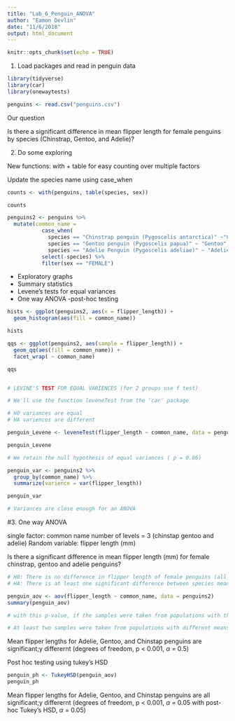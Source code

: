 ```yaml
---
title: "Lab_6_Penguin_ANOVA"
author: "Eamon Devlin"
date: "11/6/2018"
output: html_document
---
```


```r
knitr::opts_chunk$set(echo = TRUE)
```

1. Load packages and read in penguin data
```r
library(tidyverse)
library(car)
library(onewaytests)

penguins <- read.csv("penguins.csv")
```

Our question

Is there a significant difference in mean flipper length for female penguins by species (Chinstrap, Gentoo, and Adelie)?

2. Do some exploring

New functions: with + table for easy counting over multiple factors

Update the species name using case_when

```r

counts <- with(penguins, table(species, sex))

counts

penguins2 <- penguins %>% 
  mutate(common_name =
           case_when(
             species == "Chinstrap penguin (Pygoscelis antarctica)" ~"Chinstrap", 
             species == "Gentoo penguin (Pygoscelis papua)" ~ "Gentoo",
             species == "Adelie Penguin (Pygoscelis adeliae)" ~ "Adelie")) %>% 
           select(-species) %>% 
           filter(sex == "FEMALE")
```

- Exploratory graphs
- Summary statistics
- Levene's tests for equal variances
- One way ANOVA
-post-hoc testing

```r

hists <- ggplot(penguins2, aes(x = flipper_length)) +
  geom_histogram(aes(fill = common_name))

hists

qqs <- ggplot(penguins2, aes(sample = flipper_length)) +
  geom_qq(aes(fill = common_name)) +
  facet_wrap( ~ common_name)

qqs


# LEVINE'S TEST FOR EQUAL VARIENCES (for 2 groups use f test)

# We'll use the function leveneTest from the 'car' package

# H0 variances are equal
# HA variences are different

penguin_Levene <- leveneTest(flipper_length ~ common_name, data = penguins2)

penguin_Levene

# We retain the null hypothesis of equal variances ( p = 0.06)

penguin_var <- penguins2 %>% 
  group_by(common_name) %>% 
  summarize(varience = var(flipper_length))

penguin_var

# Variances are close enough for an ANOVA
```

#3. One way ANOVA

single factor: common name 
number of levels = 3 (chinstap gentoo and adelie)
Random variable: flipper length (mm)

Is there a significant difference in mean flipper length (mm) for female chinstrap, gentoo and adelie penguins?

```r
# H0: There is no difference in flipper length of female penguins (all species)
# HA: There is at least one significant difference between species mean flipper length

penguin_aov <- aov(flipper_length ~ common_name, data = penguins2)
summary(penguin_aov)

# with this p-value, if the samples were taken from populations with the same mean there is a near 0 % chance that the differecne in mean flipper length was this great or more 

# At least two samples were taken from populations with different means. So now we want to know which is/are different 
```

Mean flipper lengths for Adelie, Gentoo, and Chinstap penguins are significant;y differernt (degrees of freedom, p < 0.001, $\alpha$ = 0.5)

Post hoc testing using tukey's HSD

```r
penguin_ph <- TukeyHSD(penguin_aov)
penguin_ph
```

Mean flipper lengths for Adelie, Gentoo, and Chinstap penguins are all significant;y differernt (degrees of freedom, p < 0.001, $\alpha$ = 0.05 with post-hoc Tukey's HSD, $\alpha$ = 0.05)


